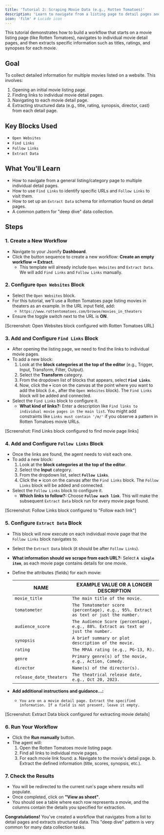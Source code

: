 ```yaml
---
title: 'Tutorial 2: Scraping Movie Data (e.g., Rotten Tomatoes)'
description: 'Learn to navigate from a listing page to detail pages and extract structured movie information.'
icon: 'film' # Lucide icon
---
```


This tutorial demonstrates how to build a workflow that starts on a movie listing page (like Rotten Tomatoes), navigates to individual movie detail pages, and then extracts specific information such as titles, ratings, and synopses for each movie.

## Goal

To collect detailed information for multiple movies listed on a website. This involves:
1. Opening an initial movie listing page.
2. Finding links to individual movie detail pages.
3. Navigating to each movie detail page.
4. Extracting structured data (e.g., title, rating, synopsis, director, cast) from each detail page.

## Key Blocks Used

* `Open Websites`
* `Find Links`
* `Follow Links`
* `Extract Data`

## What You'll Learn

* How to navigate from a general listing/category page to multiple individual detail pages.
* How to use `Find Links` to identify specific URLs and `Follow Links` to visit them.
* How to set up an `Extract Data` schema for information found on detail pages.
* A common pattern for "deep dive" data collection.

## Steps

### 1. Create a New Workflow

* Navigate to your Jsonify **Dashboard**.
* Click the button sequence to create a new workflow: **Create an empty workflow ➙ Extract**.
  * This template will already include `Open Websites` and `Extract Data`. We will add `Find Links` and `Follow Links` manually.

### 2. Configure `Open Websites` Block

* Select the `Open Websites` block.
* For this tutorial, we'll use a Rotten Tomatoes page listing movies in theaters as an example. In the URL input field, add:
  * `https://www.rottentomatoes.com/browse/movies_in_theaters`
* Ensure the toggle switch next to the URL is **ON**.

[Screenshot: Open Websites block configured with Rotten Tomatoes URL]

### 3. Add and Configure `Find Links` Block

* After opening the listing page, we need to find the links to individual movie pages.
* To add a new block:
    1. Look at the **block categories at the top of the editor** (e.g., Trigger, Input, Transform, Filter, Output).
    2. Select the **Transform** category.
    3. From the dropdown list of blocks that appears, select **`Find Links`**.
    4. Now, click the **`+`** icon on the canvas at the point where you want to add the block (i.e., after the `Open Websites` block). The `Find Links` block will be added and connected.
* Select the `Find Links` block to configure it.
  * **What kind of links?:** Enter a description like `Find links to individual movie pages in the main list`. You might add constraints like `Links must contain '/m/'` if you observe a pattern in Rotten Tomatoes movie URLs.

[Screenshot: Find Links block configured to find movie page links]

### 4. Add and Configure `Follow Links` Block

* Once the links are found, the agent needs to visit each one.
* To add a new block:
    1. Look at the **block categories at the top of the editor**.
    2. Select the **Input** category.
    3. From the dropdown list, select **`Follow Links`**.
    4. Click the **+** icon on the canvas after the `Find Links` block. The `Follow Links` block will be added and connected.
* Select the `Follow Links` block to configure it.
  * **Which links to follow?:** Choose **`Follow each link`**. This will make the subsequent `Extract Data` block run for every movie page found.

[Screenshot: Follow Links block configured to "Follow each link"]

### 5. Configure `Extract Data` Block

* This block will now execute on each individual movie page that the `Follow Links` block navigates to.
* Select the `Extract Data` block (it should be after `Follow Links`).
* **What information should we scrape from each URL?:** Select **`A single item`**, as each movie page contains details for one movie.
* Define the attributes (fields) for each movie:

  | NAME             | EXAMPLE VALUE OR A LONGER DESCRIPTION                                                                 |
  | ---------------- | ----------------------------------------------------------------------------------------------------- |
  | `movie_title`    | `The main title of the movie.`                                                                        |
  | `tomatometer`    | `The Tomatometer score (percentage), e.g., 95%. Extract as text or just the number.`                  |
  | `audience_score` | `The Audience Score (percentage), e.g., 88%. Extract as text or just the number.`                     |
  | `synopsis`       | `A brief summary or plot description of the movie.`                                                   |
  | `rating`         | `The MPAA rating (e.g., PG-13, R).`                                                                   |
  | `genre`          | `Primary genre(s) of the movie, e.g., Action, Comedy.`                                                |
  | `director`       | `Name(s) of the director(s).`                                                                         |
  | `release_date_theaters` | `The theatrical release date, e.g., Oct 20, 2023.`                                             |

* **Add additional instructions and guidance...:**
  * `You are on a movie detail page. Extract the specified information. If a field is not present, leave it empty.`

[Screenshot: Extract Data block configured for extracting movie details]

### 6. Run Your Workflow

* Click the **Run manually** button.
* The agent will:
  1. Open the Rotten Tomatoes movie listing page.
  2. Find all links to individual movie pages.
  3. For each movie link found:
     a. Navigate to the movie's detail page.
     b. Extract the defined information (title, scores, synopsis, etc.).

### 7. Check the Results

* You will be redirected to the current run's page where results will populate.
* Once completed, click on **"View as sheet"**.
* You should see a table where each row represents a movie, and the columns contain the details you specified for extraction.

**Congratulations!** You've created a workflow that navigates from a list to detail pages and extracts structured data. This "deep dive" pattern is very common for many data collection tasks.